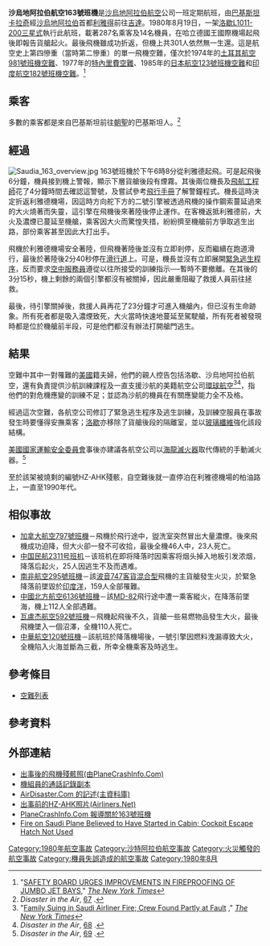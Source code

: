 {{noteTA
|1=zh-cn:洛克希德; zh-hk:洛歇; zh-tw:洛克希德
}}
{{Infobox Airliner accident
|name=沙烏地阿拉伯航空163號班機空難
|Crash image=Saudia 163 close-up.jpg
|Image caption=事故客机灭火之后的残骸
|Date=1980年8月19日
|Type=飛行中貨艙起火、機員失誤、逃生程序不當
|Site={{KSA}}[[利雅得|利雅得]]
|Fatalities=301
|Injuries=0
|Aircraft Type=[[洛歇|洛歇]][[L-1011三星客機|L1011-200三星式]]
|Origin={{PAK}}[[卡拉奇|卡拉奇]][[真納國際機場|真納國際機場]]
|Last stopover={{KSA}}[[利雅得|利雅得]][[哈立德國王國際機場|哈立德國王國際機場]]
|Destination={{KSA}}[[吉達|吉達]][[阿卜杜勒-阿齊茲國王國際機場|阿卜杜勒-阿齊茲國王國際機場]]
|Operator=[[沙烏地阿拉伯航空|沙烏地阿拉伯航空]]
|Tail Number=HZ-AHK
|Passengers=287
|Crew=14
|Survivors=0
|}}
'''沙烏地阿拉伯航空163號班機'''是[[沙烏地阿拉伯航空|沙烏地阿拉伯航空]]公司一班定期航班，由[[巴基斯坦|巴基斯坦]][[卡拉奇|卡拉奇]]經[[沙烏地阿拉伯|沙烏地阿拉伯]]首都[[利雅得|利雅得]]前往[[吉達|吉達]]。1980年8月19日，一架[[洛歇|洛歇]][[L-1011三星客機|L1011-200三星式]]執行此航班，載著287名乘客及14名機員，在哈立德國王國際機場起飛後即報告貨艙起火。最後飛機雖成功折返，但機上共301人依然無一生還。這是航空史上第四慘重（當時第二慘重）的單一飛機空難，僅次於1974年的[[土耳其航空981號班機空難|土耳其航空981號班機空難]]、1977年的[[特內里費空難|特內里費空難]]、1985年的[[日本航空123號班機空難|日本航空123號班機空難]]和[[印度航空182號班機空難|印度航空182號班機空難]]。<ref>"[http://select.nytimes.com/gst/abstract.html?res=FB0C14FE3B5F0C728DDDAB0894D9484D81 SAFETY BOARD URGES IMPROVEMENTS IN FIREPROOFING OF JUMBO JET BAYS]," ''[[The_New_York_Times|The New York Times]]''</ref>

==乘客==
多數的乘客都是來自巴基斯坦前往[[朝聖|朝聖]]的巴基斯坦人。<ref>''Disaster in the Air'', [http://books.google.com/books?id=twKfXowAigIC&pg=PA68&lpg=PA68&dq=%22saudi+arabian%22+lockheed+fire&source=web&ots=Rmph1ENuyr&sig=i792vUk_jGVkBGrsDalO9IVDqR4#PPA67,M1 67] {{Wayback|url=http://books.google.com/books?id=twKfXowAigIC&pg=PA68&lpg=PA68&dq=%22saudi+arabian%22+lockheed+fire&source=web&ots=Rmph1ENuyr&sig=i792vUk_jGVkBGrsDalO9IVDqR4#PPA67,M1 |date=20121114100635 }}.</ref>

==經過==
[[File:Saudia_163_overview.jpg|thumb]]
163號班機於下午6時8分從利雅德起飛。可是起飛後6分鐘，機員接到機上警報，顯示下層貨艙後段有煙霧。其後兩位機長及[[飛航工程師|飛航工程師]]花了4分鐘時間去確認這警號，及嘗試參考[[飛行手冊|飛行手冊]]了解警鐘程式。機長這時決定折返利雅德機場，因這時方向舵下方的二號引擎被透過飛機的操作鋼索蔓延過來的大火燒著而失靈，這引擎在飛機後來著陸後停止運作。在客機返抵利雅德前，大火及濃煙已蔓延至機艙，乘客因大火而驚惶失措，紛紛擠至機艙前方爭取逃生出路，部份乘客甚至因此大打出手。

飛機於利雅德機場安全著陸，但飛機著陸後並沒有立即剎停，反而繼續在跑道滑行，最後於著陸後2分40秒停在[[滑行道|滑行道]]上。可是，機長並沒有立即展開[[緊急逃生程序|緊急逃生程序]]，反而要求[[空中服務員|空中服務員]]遵從以往所接受的訓練指示──暫時不要撤離。在其後的3分15秒，機上剩餘的兩個引擎都沒有被關掉，因此嚴重阻礙了救援人員前往拯救。

最後，待引擎關掉後，救援人員再花了23分鐘才可進入機艙內，但已沒有生命跡象。所有死者都是吸入濃煙致死，大火當時快速地蔓延至駕駛艙，所有死者被發現時都是位於機艙前半段，可是他們都沒有辦法打開艙門逃生。

==結果==
空難中其中一對罹難的[[美國|美國]]籍夫婦，他們的親人控告包括洛歇、沙烏地阿拉伯航空，還有負責提供沙航訓練課程及一直支援沙航的美籍航空公司[[環球航空|環球航空]]<ref>"[http://select.nytimes.com/gst/abstract.html?res=F10C15FE345511728DDDAE0994D8415B8084F1D3 Family Suing in Saudi Airliner Fire; Crew Found Partly at Fault] {{Wayback|url=http://select.nytimes.com/gst/abstract.html?res=F10C15FE345511728DDDAE0994D8415B8084F1D3 |date=20121005065513 }}," ''[[The_New_York_Times|The New York Times]]''</ref><ref name="Dis68">''Disaster in the Air'', [http://books.google.com/books?id=twKfXowAigIC&pg=PA68&lpg=PA68&dq=%22saudi+arabian%22+lockheed+fire&source=web&ots=Rmph1ENuyr&sig=i792vUk_jGVkBGrsDalO9IVDqR4#PPA67,M1 68] {{Wayback|url=http://books.google.com/books?id=twKfXowAigIC&pg=PA68&lpg=PA68&dq=%22saudi+arabian%22+lockheed+fire&source=web&ots=Rmph1ENuyr&sig=i792vUk_jGVkBGrsDalO9IVDqR4#PPA67,M1 |date=20121114100635 }}.</ref>，指他們的對危機應變的訓練不足；並認為沙航的機員在有關應變能力全不及格。

經過這次空難，各航空公司修訂了緊急逃生程序及逃生訓練，及訓練空服員在事故發生時要懂得安撫乘客；[[洛歇|洛歇]]亦移除了貨艙後段的隔離室，並以[[玻璃纖維|玻璃纖維]]強化該段結構。

[[美國國家運輸安全委員會|美國國家運輸安全委員會]]事後亦建議各航空公司以[[海龍_(化學品)|海龍]][[滅火器|滅火器]]取代傳統的手動滅火器。<ref name="Dis69">''Disaster in the Air'', [http://books.google.com/books?id=twKfXowAigIC&pg=PA68&lpg=PA68&dq=%22saudi+arabian%22+lockheed+fire&source=web&ots=Rmph1ENuyr&sig=i792vUk_jGVkBGrsDalO9IVDqR4#PPA67,M1 69] {{Wayback|url=http://books.google.com/books?id=twKfXowAigIC&pg=PA68&lpg=PA68&dq=%22saudi+arabian%22+lockheed+fire&source=web&ots=Rmph1ENuyr&sig=i792vUk_jGVkBGrsDalO9IVDqR4#PPA67,M1 |date=20121114100635 }}.</ref>

至於該架被燒剩的編號HZ-AHK殘骸，自空難後就一直停泊在利雅德機場的柏油路上，一直至1990年代。

==相似事故==
*[[加拿大航空797號班機|加拿大航空797號班機]]－飛機於飛行途中，盥洗室突然冒出大量濃煙。後來飛機成功迫降，但大火卻一發不可收拾，最後全機46人中，23人死亡。
*[[中國民航2311號班機空難|中国民航2311号班机]]－该班机在即将降落时因乘客将烟头掉入地板引发浓烟，降落后起火，25人因逃生不及而遇难。
*[[南非航空295號班機|南非航空295號班機]]－該[[波音747#747-200|波音747客貨混合型]]飛機的主貨艙發生火災，於緊急降落前墜毀於[[印度洋|印度洋]]，159人全部罹難。
*[[中国北方航空6136号班机空难|中國北方航空6136號班機]]－該[[麥道MD-80|MD-82]]飛行途中遭一乘客縱火，在降落前墜海，機上112人全部遇難。
*[[瓦盧杰航空592號班機|瓦盧杰航空592號班機]]－飛機起飛後不久，貨艙一些易燃物品發生大火，最後飛機墜入一個沼澤，全機110人死亡。
*[[中華航空120號班機|中華航空120號班機]]－該航班於降落機場後，一號引擎因燃料洩漏導致大火，全機陷入火海並斷為三截，所幸全機乘客及時逃生。

==參考條目==
*[[空難列表|空難列表]]

==參考資料==
<references/>

==外部連結==
*[http://www.planecrashinfo.com/w19800819.htm 出事後的飛機殘骸照(由PlaneCrashInfo.Com)] {{Wayback|url=http://www.planecrashinfo.com/w19800819.htm |date=20080509061714 }}
*[http://aviation-safety.net/investigation/cvr/transcripts/cvr_sv163.php 機組員的通話記錄副本] {{Wayback|url=http://aviation-safety.net/investigation/cvr/transcripts/cvr_sv163.php |date=20051110183822 }}
*[http://www.airdisaster.com/cgi-bin/view_details.cgi?date=08191980&reg=HZ-AHK&airline=Saudi+Arabian+Airlines AirDisaster.Com 的記述(主資料庫)] {{Wayback|url=http://www.airdisaster.com/cgi-bin/view_details.cgi?date=08191980&reg=HZ-AHK&airline=Saudi+Arabian+Airlines |date=20060506064225 }}
*[http://www.airliners.net/search/photo.search?regsearch=HZ-AHK&distinct_entry=true 出事前的HZ-AHK照片(Airliners.Net)] {{Wayback|url=http://www.airliners.net/search/photo.search?regsearch=HZ-AHK&distinct_entry=true |date=20070930114457 }}
*[http://www.planecrashinfo.com/1980/1980-43.htm PlaneCrashInfo.Com 報導關於163號班機] {{Wayback|url=http://www.planecrashinfo.com/1980/1980-43.htm |date=20080115114451 }}
*[http://select.nytimes.com/gst/abstract.html?res=FB0615F93D5D12718DDDA80A94D0405B8084F1D3 Fire on Saudi Plane Believed to Have Started in Cabin; Cockpit Escape Hatch Not Used] {{Wayback|url=http://select.nytimes.com/gst/abstract.html?res=FB0615F93D5D12718DDDA80A94D0405B8084F1D3 |date=20121005065501 }}

{{1980年航空事故}}

[[Category:1980年航空事故|Category:1980年航空事故]]
[[Category:沙特阿拉伯航空事故|Category:沙特阿拉伯航空事故]]
[[Category:火災觸發的航空事故|Category:火災觸發的航空事故]]
[[Category:機員失誤造成的航空事故|Category:機員失誤造成的航空事故]]
[[Category:1980年8月|Category:1980年8月]]